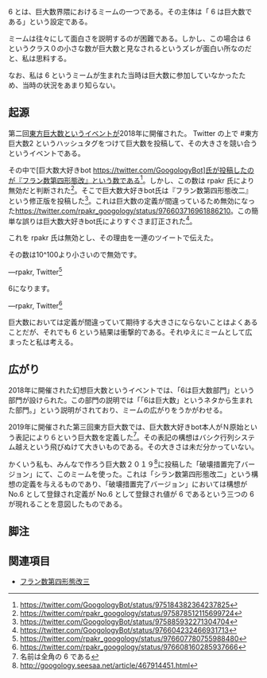 6 とは、巨大数界隈におけるミームの一つである。その主体は「 6 は巨大数である」という設定である。

ミームは往々にして面白さを説明するのが困難である。しかし、この場合は 6 というクラス０の小さな数が巨大数と見なされるというズレが面白い所なのだと、私は思料する。

なお、私は 6 というミームが生まれた当時は巨大数に参加していなかったため、当時の状況をあまり知らない。

== 起源 ==

第二回[[東方巨大数]]というイベントが2018年に開催された。 Twitter の上で #東方巨大数2 というハッシュタグをつけて巨大数を投稿して、その大きさを競い合うというイベントである。

その中で[巨大数大好きbot https://twitter.com/GoogologyBot]氏が投稿したのが『フラン数第四形態改』という数である<ref>[https://twitter.com/GoogologyBot/status/975184382364237825 https://twitter.com/GoogologyBot/status/975184382364237825]</ref>。しかし、この数は rpakr 氏により無効だと判断された<ref>[https://twitter.com/rpakr_googology/status/975878512115699724 https://twitter.com/rpakr_googology/status/975878512115699724]</ref>。そこで巨大数大好きbot氏は『フラン数第四形態改二』という修正版を投稿した<ref>[https://twitter.com/GoogologyBot/status/975885932271304704 https://twitter.com/GoogologyBot/status/975885932271304704]</ref>。これは巨大数の定義が間違っているため無効になった<ref>[https://twitter.com/rpakr_googology/status/976603716961886210 https://twitter.com/rpakr_googology/status/976603716961886210]。この簡単な誤りは巨大数大好きbot氏によりすぐさま訂正された<ref>[https://twitter.com/GoogologyBot/status/976604232466931713 https://twitter.com/GoogologyBot/status/976604232466931713]</ref>。

これを rpakr 氏は無効とし、その理由を一連のツイートで伝えた。

<blockquote cite="https://twitter.com/rpakr_googology/status/976607780755988480"><p>その数は10^100より小さいので無効です。</p><div class="footer">—rpakr, <span class="cite">Twitter<ref>[https://twitter.com/rpakr_googology/status/976607780755988480 https://twitter.com/rpakr_googology/status/976607780755988480]</ref></span></div></blockquote>

<blockquote cite="https://twitter.com/rpakr_googology/status/976608160285937666"><p>6になります。</p><div class="footer">—rpakr, <span class="cite">Twitter<ref>[https://twitter.com/rpakr_googology/status/976608160285937666 https://twitter.com/rpakr_googology/status/976608160285937666]</ref></span></div></blockquote>

巨大数においては定義が間違っていて期待する大きさにならないことはよくあることだが、それでも 6 という結果は衝撃的である。それゆえにミームとして広まったと私は考える。

== 広がり ==

2018年に開催された幻想巨大数というイベントでは、「6は巨大数部門」という部門が設けられた。この部門の説明では「「6は巨大数」というネタから生まれた部門。」という説明がされており、ミームの広がりをうかがわせる。

2019年に開催された第三回東方巨大数では、巨大数大好きbot本人がＮ原始という表記により６という巨大数を定義した<ref>名前は全角の 6 である</ref>。その表記の構想はバシク行列システム越えという飛びぬけて大きいものである。その大きさは未だ分かっていない。

かくいう私も、みんなで作ろう巨大数２０１９<ref>[http://googology.seesaa.net/article/467914451.html http://googology.seesaa.net/article/467914451.html]</ref>に投稿した「破壊措置完了バージョン」にて、このミームを使った。これは「シラン数第四形態改二」という構想の定義を与えるものであり、「破壊措置完了バージョン」においては構想が No.6 として登録され定義が No.6 として登録され値が 6 であるという三つの 6 が現れることを意図したものである。

== 脚注 ==

<references />

== 関連項目 ==

* [[フラン数第四形態改三]]
